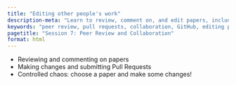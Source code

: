 ```yaml
---
title: "Editing other people's work"
description-meta: "Learn to review, comment on, and edit papers, including submitting pull requests and resolving conflicts."
keywords: "peer review, pull requests, collaboration, GitHub, editing papers"
pagetitle: "Session 7: Peer Review and Collaboration"
format: html
---
```


-   Reviewing and commenting on papers
-   Making changes and submitting Pull Requests
-   Controlled chaos: choose a paper and make some changes!